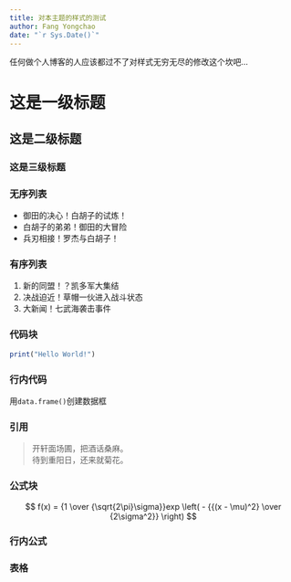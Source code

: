 ```yaml
---
title: 对本主题的样式的测试
author: Fang Yongchao
date: "`r Sys.Date()`"
---
```


任何做个人博客的人应该都过不了对样式无穷无尽的修改这个坎吧...

# 这是一级标题

## 这是二级标题

### 这是三级标题

### 无序列表

- 御田的决心！白胡子的试炼！
- 白胡子的弟弟！御田的大冒险
- 兵刃相接！罗杰与白胡子！

### 有序列表

1. 新的同盟！？凯多军大集结
1. 决战迫近！草帽一伙进入战斗状态
1. 大新闻！七武海袭击事件

### 代码块

```r
print("Hello World!")
```

### 行内代码

用`data.frame()`创建数据框

### 引用

> 开轩面场圃，把酒话桑麻。  
> 待到重阳日，还来就菊花。

### 公式块

$$
f(x) = {1 \over {\sqrt{2\pi}\sigma}}exp \left( - {{(x - \mu)^2} \over {2\sigma^2}}  \right)
$$

### 行内公式

### 表格

